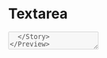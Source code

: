 


<Meta title="Textarea" />

# **Textarea**

<Preview>
  <Story name="Default">
    <Textarea
      id={text('id')}
      name={text('name', 'inputName')}
      placeholder={text('placeholder', 'Some placeholder text')}
      labelledBy={text('aria label')}
      disabled={boolean('disabled', false)}
      readOnly={boolean('readOnly', false)}
      label={text('label')}
      error={text('error message', '')}
      onChange={action('changed')}
      onFocus={action('focused')}
      onBlur={action('blurred')}
      focus={boolean('focus', false)}
      required={boolean('required', false)}
      maxLength={number('maxLength')}
      autoComplete={select('autocomplete', ['on', 'off'])}
      title={text('title', 'accessibility text')}
    />
  </Story>
</Preview>

### With icon

<Preview>
  <Story name="withIcon">
    <Textarea
      id={text('id')}
      name={text('name', 'inputName')}
      placeholder={text('placeholder', 'Some placeholder text')}
      labelledBy={text('aria label')}
      disabled={boolean('disabled', false)}
      readOnly={boolean('readOnly', false)}
      label={text('label')}
      error={text('error message', '')}
      onChange={action('changed')}
      onFocus={action('focused')}
      onBlur={action('blurred')}
      focus={boolean('focus', false)}
      required={boolean('required', false)}
      maxLength={number('maxLength')}
      autoComplete={select('autocomplete', ['on', 'off'])}
      title={text('title', 'accessibility text')}
      buttonIcon={<SendMessageIcon />}
      buttonTitle="Button action"
      onButtonClick={() => {
        window.alert('button clicked')
      }}
    />
  </Story>
</Preview>

### With icon and fit to content

<Preview>
  <Story name="withIconFitContent">
    <Textarea
      fitContent={true}
      id={text('id')}
      defaultValue={text('Value', '')}
      name={text('name', 'inputName')}
      placeholder={text('placeholder', 'Some placeholder text')}
      labelledBy={text('aria label')}
      disabled={boolean('disabled', false)}
      readOnly={boolean('readOnly', false)}
      label={text('label')}
      error={text('error message', '')}
      onChange={action('changed')}
      onFocus={action('focused')}
      onBlur={action('blurred')}
      focus={boolean('focus', false)}
      required={boolean('required', false)}
      maxLength={number('maxLength')}
      autoComplete={select('autocomplete', ['on', 'off'])}
      title={text('title', 'accessibility text')}
      buttonIcon={<SendMessageIcon />}
      buttonTitle="Send"
      onButtonClick={() => {
        window.alert('button clicked')
      }}
    />
  </Story>
</Preview>

## Specifications

This component is a text area and accept icons.

## Usage

```jsx
import { Textarea } from '@blablacar/ui-library/build/textarea'

<Textarea />
```

<Props of={Textarea} />
